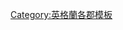 {{county
| name       = Wiltshire
| state      = {{{state|autocollapse}}}
| countyname = 威爾特郡
| flag       = Wiltshire
| pt         = 
| ua         =
* [[史雲頓區]]
* [[威爾特郡議會]]
| ct         = 
* [[埃姆斯伯里]]（Amesbury）
* [[雅芳河畔布拉福]]（Bradford on Avon）
* [[卡恩 (威爾特郡)|卡恩]]（Calne）
* [[奇彭勒姆]]（Chippenham）
* [[科舍姆]]（Corsham）
* [[克里克莱德]]（Cricklade）
* [[迪韦齐斯]]（Devizes）
* [[海沃思]]（Highworth）
* [[拉克希爾]]（Larkhill）
* [[拉德格舍尔 (懷特郡)|拉德格舍尔]]（Ludgershall）
* [[马姆斯伯里]]（Malmesbury）
* [[馬爾伯勒 (威爾特郡)|馬爾伯勒]]（Marlborough）
* [[梅爾 (威爾特郡)|梅爾]]（Mere）
* [[梅尔克舍姆]]（Melksham）
* [[皇家伍頓巴西特]]（Royal Wootton Bassett）
* [[索爾茲伯里]]（Salisbury）
* [[史雲頓]]（Swindon）
* [[蒂德沃思]]（Tidworth）
* [[特羅布里奇]]（Trowbridge）
* [[沃明斯特]]（Warminster）
* [[威斯伯雷]]（Westbury）
* [[威爾頓 (威爾特郡)|威爾頓]]（Wilton）
| rv         = 
* [[比斯河]]（Biss）
* [[黑水河 (威爾特郡)|黑水河]]（Blackwater）
* [[伯恩河 (威爾特郡)|伯恩河]]（Bourne）
* [[雅芳河 (布里斯托)|雅芳河]]（Bristol Avon）
* [[查爾克河]]（Chalke）
* [[科爾河 (威爾特郡)|科爾河]]（Cole）
* [[當森溪]]（Damson Brook）
* [[艾博爾河]]（Ebble）
* [[雅芳河 (漢普郡)|雅芳河]]（Hampshire Avon）
* [[肯尼特河]]（Kennet）
* [[基河]]（Key）
* [[納德河]]（Nadder）
* [[九哩河]]（Nine Mile）
* [[奧格河]]（Og）
* [[泰晤士河]]（Thames）
* [[提爾河 (威爾特郡)|提爾河]]（Till）
* [[威利河 (威爾特郡)|威利河]]（Wylye）   

}}<noinclude>
{{collapsible option}}
[[Category:英格蘭各郡模板]]
</noinclude>